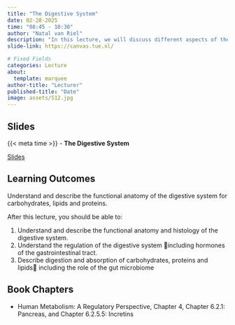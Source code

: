 ```yaml
---
title: "The Digestive System"
date: 02-28-2025
time: "08:45 - 10:30"
author: "Natal van Riel"
description: "In this lecture, we will discuss different aspects of the digestive system, from anatomy to regulation of digestion and absorption of nutrients."
slide-link: https://canvas.tue.nl/

# Fixed Fields
categories: Lecture
about:
  template: marquee
author-title: "Lecturer"
published-title: "Date"
image: assets/512.jpg
---
```


## Slides
::: slide-deck
{{< meta time >}} - **The Digestive System**

::: slides
[Slides]({{< meta slide-link >}})
:::
:::

## Learning Outcomes

::: {.callout-important title="Principal Learning Outcome 3"}
Understand and describe the functional anatomy of the digestive system for carbohydrates, lipids and proteins.
:::

After this lecture, you should be able to:

1. Understand and describe the functional anatomy and histology of the digestive system.
2. Understand the regulation of the digestive system
including hormones of the gastrointestinal tract.
3. Describe digestion and absorption of carbohydrates, proteins and lipids
including the role of the gut microbiome


## Book Chapters

- Human Metabolism: A Regulatory Perspective, Chapter 4, Chapter 6.2.1: Pancreas, and Chapter 6.2.5.5: Incretins
